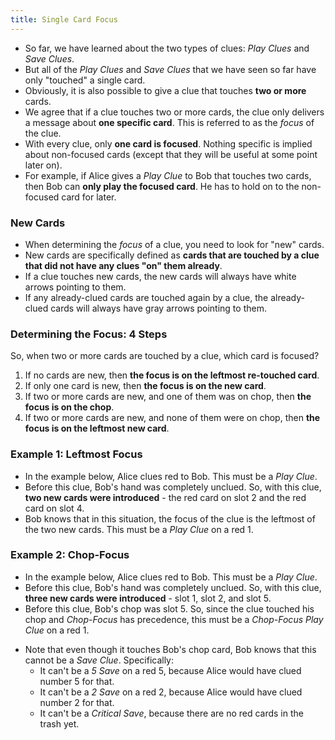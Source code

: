 ```yaml
---
title: Single Card Focus
---
```



<BeginnersGuideProgress id="single-card-focus" />

- So far, we have learned about the two types of clues: _Play Clues_ and _Save Clues_.
- But all of the _Play Clues_ and _Save Clues_ that we have seen so far have only "touched" a single card.
- Obviously, it is also possible to give a clue that touches **two or more** cards.
- We agree that if a clue touches two or more cards, the clue only delivers a message about **one specific card**. This is referred to as the _focus_ of the clue.
- With every clue, only **one card is focused**. Nothing specific is implied about non-focused cards (except that they will be useful at some point later on).
- For example, if Alice gives a _Play Clue_ to Bob that touches two cards, then Bob can **only play the focused card**. He has to hold on to the non-focused card for later.

### New Cards

- When determining the _focus_ of a clue, you need to look for "new" cards.
- New cards are specifically defined as **cards that are touched by a clue that did not have any clues "on" them already**.
- If a clue touches new cards, the new cards will always have white arrows pointing to them.
- If any already-clued cards are touched again by a clue, the already-clued cards will always have gray arrows pointing to them.

### Determining the Focus: 4 Steps

So, when two or more cards are touched by a clue, which card is focused?

1. If no cards are new, then **the focus is on the leftmost re-touched card**.
1. If only one card is new, then **the focus is on the new card**.
1. If two or more cards are new, and one of them was on chop, then **the focus is on the chop**.
1. If two or more cards are new, and none of them were on chop, then **the focus is on the leftmost new card**.

### Example 1: Leftmost Focus

- In the example below, Alice clues red to Bob. This must be a _Play Clue_.
- Before this clue, Bob's hand was completely unclued. So, with this clue, **two new cards were introduced** - the red card on slot 2 and the red card on slot 4.
- Bob knows that in this situation, the focus of the clue is the leftmost of the two new cards. This must be a _Play Clue_ on a red 1.

<LeftMostFocus />

### Example 2: Chop-Focus

- In the example below, Alice clues red to Bob. This must be a _Play Clue_.
- Before this clue, Bob's hand was completely unclued. So, with this clue, **three new cards were introduced** - slot 1, slot 2, and slot 5.
- Before this clue, Bob's chop was slot 5. So, since the clue touched his chop and _Chop-Focus_ has precedence, this must be a _Chop-Focus Play Clue_ on a red 1.

<ChopFocus />

- Note that even though it touches Bob's chop card, Bob knows that this cannot be a _Save Clue_. Specifically:
  - It can't be a _5 Save_ on a red 5, because Alice would have clued number 5 for that.
  - It can't be a _2 Save_ on a red 2, because Alice would have clued number 2 for that.
  - It can't be a _Critical Save_, because there are no red cards in the trash yet.
